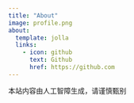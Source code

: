 ```yaml
---
title: "About"
image: profile.png
about:
  template: jolla
  links:
    - icon: github
      text: Github
      href: https://github.com
---
```


本站内容由人工智障生成，请谨慎甄别